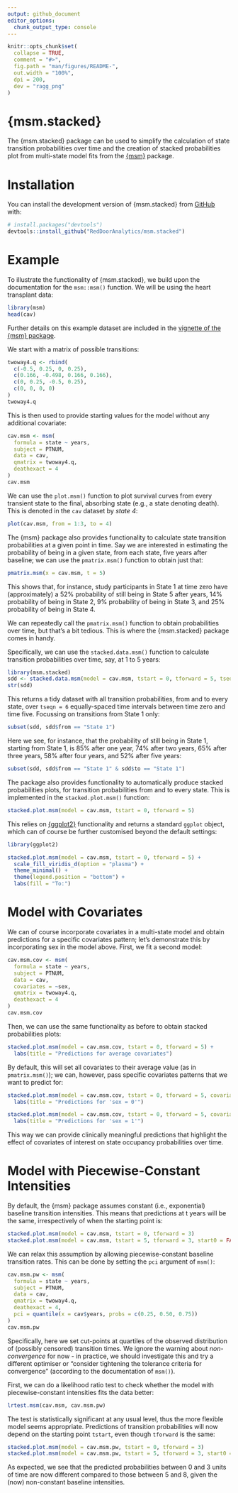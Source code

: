```yaml
---
output: github_document
editor_options: 
  chunk_output_type: console
---
```


<!-- README.md is generated from README.Rmd. Please edit that file -->

```r
knitr::opts_chunk$set(
  collapse = TRUE,
  comment = "#>",
  fig.path = "man/figures/README-",
  out.width = "100%",
  dpi = 200,
  dev = "ragg_png"
)
```

# {msm.stacked}

<!-- badges: start -->
<!-- badges: end -->

The {msm.stacked} package can be used to simplify the calculation of state transition probabilities over time and the creation of stacked probabilities plot from multi-state model fits from the [{msm}](https://CRAN.R-project.org/package=msm) package.

# Installation

You can install the development version of {msm.stacked} from [GitHub](https://github.com) with:

```r
# install.packages("devtools")
devtools::install_github("RedDoorAnalytics/msm.stacked")
```

# Example

To illustrate the functionality of {msm.stacked}, we build upon the documentation for the `msm::msm()` function.
We will be using the heart transplant data:

```r
library(msm)
head(cav)
```

Further details on this example dataset are included in the [vignette of the {msm} package](https://CRAN.R-project.org/package=msm/vignettes/msm-manual.pdf).

We start with a matrix of possible transitions:

```r
twoway4.q <- rbind(
  c(-0.5, 0.25, 0, 0.25),
  c(0.166, -0.498, 0.166, 0.166),
  c(0, 0.25, -0.5, 0.25),
  c(0, 0, 0, 0)
)
twoway4.q
```

This is then used to provide starting values for the model without any additional covariate:

```r
cav.msm <- msm(
  formula = state ~ years,
  subject = PTNUM,
  data = cav,
  qmatrix = twoway4.q,
  deathexact = 4
)
cav.msm
```

We can use the `plot.msm()` function to plot survival curves from every transient state to the final, absorbing state (e.g., a state denoting death).
This is denoted in the `cav` dataset by _state 4_:

```r
plot(cav.msm, from = 1:3, to = 4)
```

The {msm} package also provides functionality to calculate state transition probabilities at a given point in time.
Say we are interested in estimating the probability of being in a given state, from each state, five years after baseline; we can use the `pmatrix.msm()` function to obtain just that:

```r
pmatrix.msm(x = cav.msm, t = 5)
```

This shows that, for instance, study participants in State 1 at time zero have (approximately) a 52% probability of still being in State 5 after years, 14% probability of being in State 2, 9% probability of being in State 3, and 25% probability of being in State 4.

We can repeatedly call the `pmatrix.msm()` function to obtain probabilities over time, but that's a bit tedious. 
This is where the {msm.stacked} package comes in handy.

Specifically, we can use the `stacked.data.msm()` function to calculate transition probabilities over time, say, at 1 to 5 years:

```r
library(msm.stacked)
sdd <- stacked.data.msm(model = cav.msm, tstart = 0, tforward = 5, tseqn = 6)
str(sdd)
```

This returns a tidy dataset with all transition probabilities, from and to every state, over `tseqn = 6` equally-spaced time intervals between time zero and time five. 
Focussing on transitions from State 1 only:

```r
subset(sdd, sdd$from == "State 1")
```

Here we see, for instance, that the probability of still being in State 1, starting from State 1, is 85% after one year, 74% after two years, 65% after three years, 58% after four years, and 52% after five years:

```r
subset(sdd, sdd$from == "State 1" & sdd$to == "State 1")
```

The package also provides functionality to automatically produce stacked probabilities plots, for transition probabilities from and to every state.
This is implemented in the `stacked.plot.msm()` function:

```r
stacked.plot.msm(model = cav.msm, tstart = 0, tforward = 5)
```

This relies on [{ggplot2}](https://ggplot2.tidyverse.org) functionality and returns a standard `ggplot` object, which can of course be further customised beyond the default settings:

```r
library(ggplot2)

stacked.plot.msm(model = cav.msm, tstart = 0, tforward = 5) +
  scale_fill_viridis_d(option = "plasma") +
  theme_minimal() +
  theme(legend.position = "bottom") +
  labs(fill = "To:")
```

# Model with Covariates

We can of course incorporate covariates in a multi-state model and obtain predictions for a specific covariates pattern; let's demonstrate this by incorporating sex in the model above.
First, we fit a second model:

```r
cav.msm.cov <- msm(
  formula = state ~ years,
  subject = PTNUM,
  data = cav,
  covariates = ~sex,
  qmatrix = twoway4.q,
  deathexact = 4
)
cav.msm.cov
```

Then, we can use the same functionality as before to obtain stacked probabilities plots:

```r
stacked.plot.msm(model = cav.msm.cov, tstart = 0, tforward = 5) +
  labs(title = "Predictions for average covariates")
```

By default, this will set all covariates to their average value (as in `pmatrix.msm()`); we can, however, pass specific covariates patterns that we want to predict for:

```r
stacked.plot.msm(model = cav.msm.cov, tstart = 0, tforward = 5, covariates = list(sex = 0)) +
  labs(title = "Predictions for 'sex = 0'")
```

```r
stacked.plot.msm(model = cav.msm.cov, tstart = 0, tforward = 5, covariates = list(sex = 1)) +
  labs(title = "Predictions for 'sex = 1'")
```

This way we can provide clinically meaningful predictions that highlight the effect of covariates of interest on state occupancy probabilities over time.

# Model with Piecewise-Constant Intensities

By default, the {msm} package assumes constant (i.e., exponential) baseline transition intensities.
This means that predictions at t years will be the same, irrespectively of when the starting point is:

```r
stacked.plot.msm(model = cav.msm, tstart = 0, tforward = 3)
stacked.plot.msm(model = cav.msm, tstart = 5, tforward = 3, start0 = FALSE)
```

We can relax this assumption by allowing piecewise-constant baseline transition rates.
This can be done by setting the `pci` argument of `msm()`:

```r
cav.msm.pw <- msm(
  formula = state ~ years,
  subject = PTNUM,
  data = cav,
  qmatrix = twoway4.q,
  deathexact = 4,
  pci = quantile(x = cav$years, probs = c(0.25, 0.50, 0.75))
)
cav.msm.pw
```

Specifically, here we set cut-points at quartiles of the observed distribution of (possibly censored) transition times.
We ignore the warning about _non-convergence_ for now - in practice, we should investigate this and try a different optimiser or "consider tightening the tolerance criteria for convergence" (according to the documentation of `msm()`).

First, we can do a likelihood ratio test to check whether the model with piecewise-constant intensities fits the data better:

```r
lrtest.msm(cav.msm, cav.msm.pw)
```

The test is statistically significant at any usual level, thus the more flexible model seems appropriate.
Predictions of transition probabilities will now depend on the starting point `tstart`, even though `tforward` is the same:

```r
stacked.plot.msm(model = cav.msm.pw, tstart = 0, tforward = 3)
stacked.plot.msm(model = cav.msm.pw, tstart = 5, tforward = 3, start0 = FALSE)
```

As expected, we see that the predicted probabilities between 0 and 3 units of time are now different compared to those between 5 and 8, given the (now) non-constant baseline intensities. 
